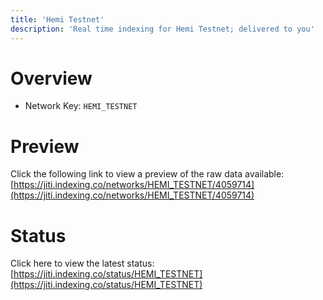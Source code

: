 ```yaml
---
title: 'Hemi Testnet'
description: 'Real time indexing for Hemi Testnet; delivered to you'
---
```


# Overview
- Network Key: `HEMI_TESTNET`

# Preview
Click the following link to view a preview of the raw data available: [https://jiti.indexing.co/networks/HEMI_TESTNET/4059714](https://jiti.indexing.co/networks/HEMI_TESTNET/4059714)

# Status
Click here to view the latest status: [https://jiti.indexing.co/status/HEMI_TESTNET](https://jiti.indexing.co/status/HEMI_TESTNET)
